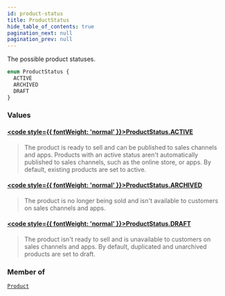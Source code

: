 ```yaml
---
id: product-status
title: ProductStatus
hide_table_of_contents: true
pagination_next: null
pagination_prev: null
---
```








The possible product statuses.

```graphql
enum ProductStatus {
  ACTIVE
  ARCHIVED
  DRAFT
}
```


### Values

#### [<code style={{ fontWeight: 'normal' }}>ProductStatus.<b>ACTIVE</b></code>](#) 
> The product is ready to sell and can be published to sales channels and apps.
Products with an active status aren't automatically published to sales channels,
such as the online store, or apps. By default, existing products are set to active.
> 

#### [<code style={{ fontWeight: 'normal' }}>ProductStatus.<b>ARCHIVED</b></code>](#) 
> The product is no longer being sold and isn't available to customers on sales channels and apps.
> 

#### [<code style={{ fontWeight: 'normal' }}>ProductStatus.<b>DRAFT</b></code>](#) 
> The product isn't ready to sell and is unavailable to customers on sales channels and apps.
By default, duplicated and unarchived products are set to draft.
> 



### Member of

[`Product`](/objects/product)  <Badge class="secondary" text="object"/>



